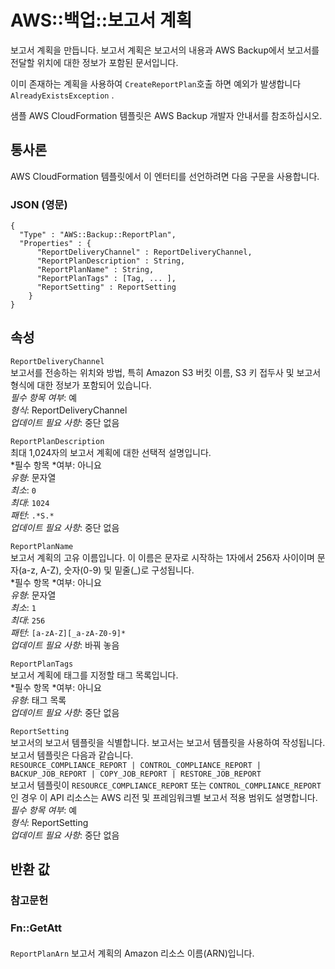# AWS::백업::보고서 계획

보고서 계획을 만듭니다. 보고서 계획은 보고서의 내용과 AWS Backup에서 보고서를 전달할 위치에 대한 정보가 포함된 문서입니다.

이미 존재하는 계획을 사용하여 `CreateReportPlan`호출 하면 예외가 발생합니다 `AlreadyExistsException` .

샘플 AWS CloudFormation 템플릿은 AWS Backup 개발자 안내서를 참조하십시오.

## 통사론

AWS CloudFormation 템플릿에서 이 엔터티를 선언하려면 다음 구문을 사용합니다.

### JSON (영문)

```
{
  "Type" : "AWS::Backup::ReportPlan",
  "Properties" : {
      "ReportDeliveryChannel" : ReportDeliveryChannel,
      "ReportPlanDescription" : String,
      "ReportPlanName" : String,
      "ReportPlanTags" : [Tag, ... ],
      "ReportSetting" : ReportSetting
    }
}
```

## 속성

`ReportDeliveryChannel`  
보고서를 전송하는 위치와 방법, 특히 Amazon S3 버킷 이름, S3 키 접두사 및 보고서 형식에 대한 정보가 포함되어 있습니다.  
_필수 항목 여부_: 예  
_형식_: ReportDeliveryChannel  
_업데이트 필요 사항_: 중단 없음

`ReportPlanDescription`  
최대 1,024자의 보고서 계획에 대한 선택적 설명입니다.  
*필수 항목 *여부: 아니요  
_유형_: 문자열  
_최소_: `0`  
_최대_: `1024`  
_패턴_: `.*S.*`  
_업데이트 필요 사항_: 중단 없음

`ReportPlanName`  
보고서 계획의 고유 이름입니다. 이 이름은 문자로 시작하는 1자에서 256자 사이이며 문자(a-z, A-Z), 숫자(0-9) 및 밑줄(\_)로 구성됩니다.  
*필수 항목 *여부: 아니요  
_유형_: 문자열  
_최소_: `1`  
_최대_: `256`  
_패턴_: `[a-zA-Z][_a-zA-Z0-9]*`  
_업데이트 필요 사항_: 바꿔 놓음

`ReportPlanTags`  
보고서 계획에 태그를 지정할 태그 목록입니다.  
*필수 항목 *여부: 아니요  
_유형_: 태그 목록  
_업데이트 필요 사항_: 중단 없음

`ReportSetting`  
보고서의 보고서 템플릿을 식별합니다. 보고서는 보고서 템플릿을 사용하여 작성됩니다. 보고서 템플릿은 다음과 같습니다.  
 `RESOURCE_COMPLIANCE_REPORT | CONTROL_COMPLIANCE_REPORT | BACKUP_JOB_REPORT | COPY_JOB_REPORT | RESTORE_JOB_REPORT`  
보고서 템플릿이 `RESOURCE_COMPLIANCE_REPORT` 또는 `CONTROL_COMPLIANCE_REPORT`인 경우 이 API 리소스는 AWS 리전 및 프레임워크별 보고서 적용 범위도 설명합니다.  
_필수 항목 여부_: 예  
_형식_: ReportSetting  
_업데이트 필요 사항_: 중단 없음

## 반환 값

### 참고문헌

### Fn::GetAtt

####

`ReportPlanArn` 보고서 계획의 Amazon 리소스 이름(ARN)입니다.
